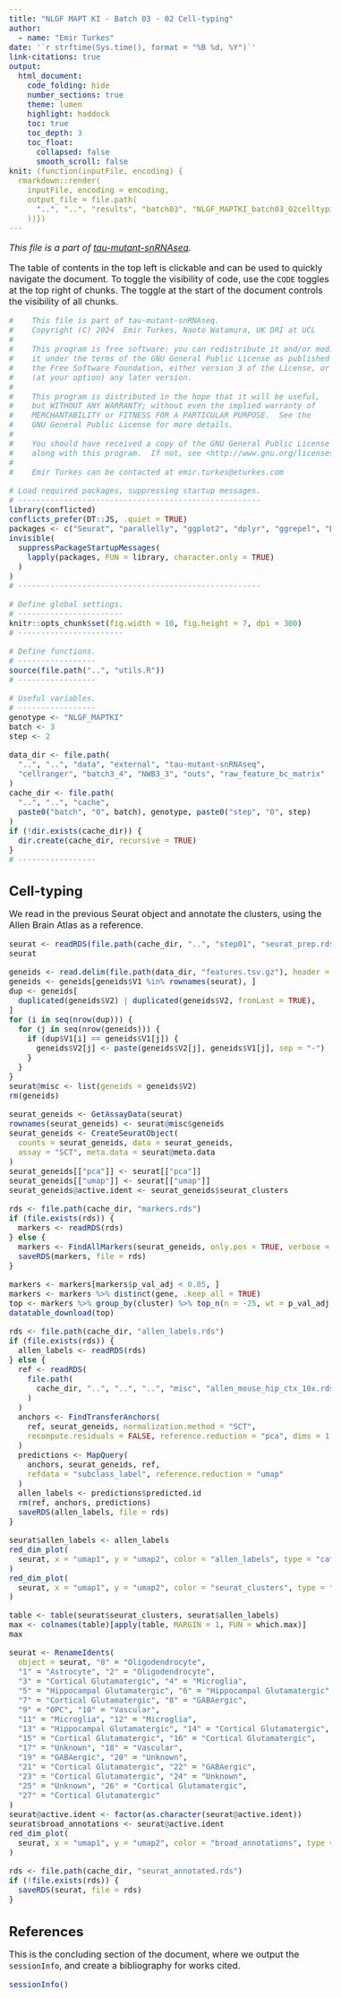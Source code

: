 ```yaml
---
title: "NLGF MAPT KI - Batch 03 - 02 Cell-typing"
author:
  - name: "Emir Turkes"
date: '`r strftime(Sys.time(), format = "%B %d, %Y")`'
link-citations: true
output:
  html_document:
    code_folding: hide
    number_sections: true
    theme: lumen
    highlight: haddock
    toc: true
    toc_depth: 3
    toc_float:
      collapsed: false
      smooth_scroll: false
knit: (function(inputFile, encoding) {
  rmarkdown::render(
    inputFile, encoding = encoding,
    output_file = file.path(
      "..", "..", "results", "batch03", "NLGF_MAPTKI_batch03_02celltyping.html"
    ))})
---
```


<style type="text/css">
body {font-size: 16px;}
h1.title {font-size: 35px;}
h1 {font-size: 24px;}
h2 {font-size: 22px;}
h3 {font-size: 20px;}
.toc-content {padding-left: 0px; padding-right: 0px;}
div.tocify {width: 100%;}
.tocify-subheader .tocify-item {
  font-size: 0.95em; padding-left: 25px; text-indent: 0;
}
.tocify-subheader .tocify-subheader .tocify-item {
  font-size: 0.95em; padding-left: 35px; text-indent: 0;
}
div.main-container {max-width: none; width: 100%;}
</style>

*This file is a part of [tau-mutant-snRNAseq](https://github.com/eturkes/tau-mutant-snRNAseq).*

The table of contents in the top left is clickable and can be used to quickly navigate the document.
To toggle the visibility of code, use the `CODE` toggles at the top right of chunks.
The toggle at the start of the document controls the visibility of all chunks.

```r
#    This file is part of tau-mutant-snRNAseq.
#    Copyright (C) 2024  Emir Turkes, Naoto Watamura, UK DRI at UCL
#
#    This program is free software: you can redistribute it and/or modify
#    it under the terms of the GNU General Public License as published by
#    the Free Software Foundation, either version 3 of the License, or
#    (at your option) any later version.
#
#    This program is distributed in the hope that it will be useful,
#    but WITHOUT ANY WARRANTY; without even the implied warranty of
#    MERCHANTABILITY or FITNESS FOR A PARTICULAR PURPOSE.  See the
#    GNU General Public License for more details.
#
#    You should have received a copy of the GNU General Public License
#    along with this program.  If not, see <http://www.gnu.org/licenses/>.
#
#    Emir Turkes can be contacted at emir.turkes@eturkes.com

# Load required packages, suppressing startup messages.
# -----------------------------------------------------
library(conflicted)
conflicts_prefer(DT::JS, .quiet = TRUE)
packages <- c("Seurat", "parallelly", "ggplot2", "dplyr", "ggrepel", "DT")
invisible(
  suppressPackageStartupMessages(
    lapply(packages, FUN = library, character.only = TRUE)
  )
)
# -----------------------------------------------------

# Define global settings.
# -----------------------
knitr::opts_chunk$set(fig.width = 10, fig.height = 7, dpi = 300)
# -----------------------

# Define functions.
# -----------------
source(file.path("..", "utils.R"))
# -----------------

# Useful variables.
# -----------------
genotype <- "NLGF_MAPTKI"
batch <- 3
step <- 2

data_dir <- file.path(
  "..", "..", "data", "external", "tau-mutant-snRNAseq",
  "cellranger", "batch3_4", "NWB3_3", "outs", "raw_feature_bc_matrix"
)
cache_dir <- file.path(
  "..", "..", "cache",
  paste0("batch", "0", batch), genotype, paste0("step", "0", step)
)
if (!dir.exists(cache_dir)) {
  dir.create(cache_dir, recursive = TRUE)
}
# -----------------
```

# Cell-typing

We read in the previous Seurat object and annotate the clusters, using the Allen Brain Atlas as a reference.

```r
seurat <- readRDS(file.path(cache_dir, "..", "step01", "seurat_prep.rds"))
seurat

geneids <- read.delim(file.path(data_dir, "features.tsv.gz"), header = FALSE)
geneids <- geneids[geneids$V1 %in% rownames(seurat), ]
dup <- geneids[
  duplicated(geneids$V2) | duplicated(geneids$V2, fromLast = TRUE),
]
for (i in seq(nrow(dup))) {
  for (j in seq(nrow(geneids))) {
    if (dup$V1[i] == geneids$V1[j]) {
      geneids$V2[j] <- paste(geneids$V2[j], geneids$V1[j], sep = "-")
    }
  }
}
seurat@misc <- list(geneids = geneids$V2)
rm(geneids)

seurat_geneids <- GetAssayData(seurat)
rownames(seurat_geneids) <- seurat@misc$geneids
seurat_geneids <- CreateSeuratObject(
  counts = seurat_geneids, data = seurat_geneids,
  assay = "SCT", meta.data = seurat@meta.data
)
seurat_geneids[["pca"]] <- seurat[["pca"]]
seurat_geneids[["umap"]] <- seurat[["umap"]]
seurat_geneids@active.ident <- seurat_geneids$seurat_clusters

rds <- file.path(cache_dir, "markers.rds")
if (file.exists(rds)) {
  markers <- readRDS(rds)
} else {
  markers <- FindAllMarkers(seurat_geneids, only.pos = TRUE, verbose = FALSE)
  saveRDS(markers, file = rds)
}

markers <- markers[markers$p_val_adj < 0.05, ]
markers <- markers %>% distinct(gene, .keep_all = TRUE)
top <- markers %>% group_by(cluster) %>% top_n(n = -25, wt = p_val_adj)
datatable_download(top)

rds <- file.path(cache_dir, "allen_labels.rds")
if (file.exists(rds)) {
  allen_labels <- readRDS(rds)
} else {
  ref <- readRDS(
    file.path(
      cache_dir, "..", "..", "..", "misc", "allen_mouse_hip_ctx_10x.rds"
    )
  )
  anchors <- FindTransferAnchors(
    ref, seurat_geneids, normalization.method = "SCT",
    recompute.residuals = FALSE, reference.reduction = "pca", dims = 1:30
  )
  predictions <- MapQuery(
    anchors, seurat_geneids, ref,
    refdata = "subclass_label", reference.reduction = "umap"
  )
  allen_labels <- predictions$predicted.id
  rm(ref, anchors, predictions)
  saveRDS(allen_labels, file = rds)
}

seurat$allen_labels <- allen_labels
red_dim_plot(
  seurat, x = "umap1", y = "umap2", color = "allen_labels", type = "cat"
)
red_dim_plot(
  seurat, x = "umap1", y = "umap2", color = "seurat_clusters", type = "cat"
)

table <- table(seurat$seurat_clusters, seurat$allen_labels)
max <- colnames(table)[apply(table, MARGIN = 1, FUN = which.max)]
max

seurat <- RenameIdents(
  object = seurat, "0" = "Oligodendrocyte",
  "1" = "Astrocyte", "2" = "Oligodendrocyte",
  "3" = "Cortical Glutamatergic", "4" = "Microglia",
  "5" = "Hippocampal Glutamatergic", "6" = "Hippocampal Glutamatergic",
  "7" = "Cortical Glutamatergic", "8" = "GABAergic",
  "9" = "OPC", "10" = "Vascular",
  "11" = "Microglia", "12" = "Microglia",
  "13" = "Hippocampal Glutamatergic", "14" = "Cortical Glutamatergic",
  "15" = "Cortical Glutamatergic", "16" = "Cortical Glutamatergic",
  "17" = "Unknown", "18" = "Vascular",
  "19" = "GABAergic", "20" = "Unknown",
  "21" = "Cortical Glutamatergic", "22" = "GABAergic",
  "23" = "Cortical Glutamatergic", "24" = "Unknown",
  "25" = "Unknown", "26" = "Cortical Glutamatergic",
  "27" = "Cortical Glutamatergic"
)
seurat@active.ident <- factor(as.character(seurat@active.ident))
seurat$broad_annotations <- seurat@active.ident
red_dim_plot(
  seurat, x = "umap1", y = "umap2", color = "broad_annotations", type = "cat"
)

rds <- file.path(cache_dir, "seurat_annotated.rds")
if (!file.exists(rds)) {
  saveRDS(seurat, file = rds)
}
```

# References

This is the concluding section of the document, where we output the `sessionInfo`, and create a bibliography for works cited.

```r
sessionInfo()
```
